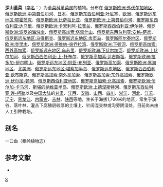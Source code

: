{{Speciesbox
| genus = Viola
| species =  selkirkii
| authority = Pursh ex Goldie
| synonyms = 
* ''Viola borealis''
* ''Viola kamtschatica''
* ''Viola imberbis''
* ''Viola umbrosa''
* ''Viola selkirkii var. variegata''
* ''Viola selkirkii var. subbarbata''
* ''Viola selkirkii var. albiflora''
* ''Viola selkirkii var. brevicalcarata''
* ''Viola selkirkii var. angustistipulata''
}}

'''深山堇菜'''（[[学名|学名]]：{{lang|la|''Viola selkirkii''}}）为[[堇菜科|堇菜科]][[堇菜属|堇菜属]]的植物。分布在 [[俄罗斯欧洲:外伏尔加地区|俄罗斯欧洲:外伏尔加地区]]、[[俄罗斯欧洲:中第聂伯尔河|俄罗斯欧洲:中第聂伯尔河]]、[[日本|日本]]、[[俄罗斯东西伯利亚:叶尼塞|俄罗斯东西伯利亚:叶尼塞]]、[[欧洲|欧洲]]、[[俄罗斯远东地区:鄂霍茨克|俄罗斯远东地区:鄂霍茨克]]、[[俄罗斯欧洲:比萨拉比亚|俄罗斯欧洲:比萨拉比亚]]、[[俄罗斯欧洲:上第聂伯尔河|俄罗斯欧洲:上第聂伯尔河]]、[[俄罗斯东西伯利亚:达乌里|俄罗斯东西伯利亚:达乌里]]、[[俄罗斯欧洲:卡累利阿-拉普兰|俄罗斯欧洲:卡累利阿-拉普兰]]、[[俄罗斯西西伯利亚:伊尔特|俄罗斯西西伯利亚:伊尔特]]、[[俄罗斯欧洲:波罗的海沿岸|俄罗斯欧洲:波罗的海沿岸]]、[[俄罗斯高加索:塔雷什山|俄罗斯高加索:塔雷什山]]、[[俄罗斯东西伯利亚:安格-萨彦|俄罗斯东西伯利亚:安格-萨彦]]、[[俄罗斯远东地区:乌得斯克|俄罗斯远东地区:乌得斯克]]、[[俄罗斯远东地区:库页岛|俄罗斯远东地区:库页岛]]、[[俄罗斯阿尔泰地区|俄罗斯阿尔泰地区]]、[[俄罗斯欧洲:克里木|俄罗斯欧洲:克里木]]、[[俄罗斯欧洲:德维纳-彼乔拉湾|俄罗斯欧洲:德维纳-彼乔拉湾]]、[[俄罗斯欧洲:下顿河|俄罗斯欧洲:下顿河]]、[[俄罗斯高加索:西外高加索|俄罗斯高加索:西外高加索]]、[[俄罗斯远东地区:乌苏里|俄罗斯远东地区:乌苏里]]、[[俄罗斯欧洲:下伏尔加河|俄罗斯欧洲:下伏尔加河]]、[[俄罗斯欧洲:上伏尔加河|俄罗斯欧洲:上伏尔加河]]、[[俄罗斯西西伯利亚:上-托布尔|俄罗斯西西伯利亚:上-托布尔]]、[[俄罗斯高加索:达吉斯坦|俄罗斯高加索:达吉斯坦]]、[[俄罗斯欧洲:拉多加-伊尔明山|俄罗斯欧洲:拉多加-伊尔明山]]、[[俄罗斯远东地区:则亚-布列亚|俄罗斯远东地区:则亚-布列亚]]、[[俄罗斯高加索|俄罗斯高加索]]、[[俄罗斯欧洲:黑海地区|俄罗斯欧洲:黑海地区]]、[[北美洲|北美洲]]、[[俄罗斯远东地区:堪察加半岛|俄罗斯远东地区:堪察加半岛]]、[[俄罗斯远东地区|俄罗斯远东地区]]、[[俄罗斯西西伯利亚:欧布斯克|俄罗斯西西伯利亚:欧布斯克]]、[[俄罗斯高加索:南外高加索|俄罗斯高加索:南外高加索]]、[[俄罗斯高加索:东外高加索|俄罗斯高加索:东外高加索]]、[[俄罗斯欧洲:伏尔加-顿河|俄罗斯欧洲:伏尔加-顿河]]、[[俄罗斯西伯利亚地区|俄罗斯西伯利亚地区]]、[[俄罗斯高加索:北高加索|俄罗斯高加索:北高加索]]、[[俄罗斯欧洲:伏尔加-卡马河|俄罗斯欧洲:伏尔加-卡马河]]、[[斯堪的纳维亚半岛|斯堪的纳维亚半岛]]、[[俄罗斯欧洲:上德涅斯特河|俄罗斯欧洲:上德涅斯特河]]、[[俄罗斯东西伯利亚:连-柯勒|俄罗斯东西伯利亚:连-柯勒]]以及[[中国大陆|中国大陆]]的[[甘肃|甘肃]]、[[江西|江西]]、[[安徽|安徽]]、[[山西|山西]]、[[四川|四川]]、[[浙江|浙江]]、[[河北|河北]]、[[江苏|江苏]]、[[辽宁|辽宁]]、[[黑龙江|黑龙江]]、[[内蒙古|内蒙古]]、[[吉林|吉林]]、[[陕西|陕西]]等地，生长于海拔1,700米的地区，常生于溪谷、落叶林、灌丛下腐殖层较厚的土壤上、针阔混交林或沟旁阴湿处，目前尚未由人工引种栽培。

== 别名 ==
一口血（秦岭植物志）

== 参考文献 ==
<div class="references-small">
* {{cite web| url =http://www.bioinfo.cn/db05/KmzwSpecies.php?action=view&id=23847| title =深山堇菜| work =《中国高等植物数据库全库》| publisher =中国科学院微生物研究所| author =昆明植物研究所| accessdate =2009-02-25| deadurl =yes| archiveurl =https://web.archive.org/web/20160305042211/http://www.bioinfo.cn/db05/KmzwSpecies.php?action=view&id=23847| archivedate =2016-03-05}}
</div>
{{Taxonbar|from=Q3560463}}

[[Category:堇菜属|S]]